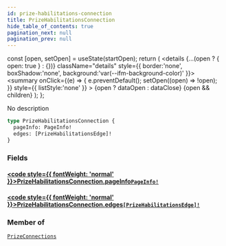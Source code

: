 ```yaml
---
id: prize-habilitations-connection
title: PrizeHabilitationsConnection
hide_table_of_contents: true
pagination_next: null
pagination_prev: null
---
```







  const [open, setOpen] = useState(startOpen);
  return (
    <details {...(open ? { open: true } : {})} className="details" style={{ border:'none', boxShadow:'none', background:'var(--ifm-background-color)' }}>
      <summary
        onClick={(e) => {
          e.preventDefault();
          setOpen((open) => !open);
        }}
        style={{ listStyle:'none' }}
      >
      {open ? dataOpen : dataClose}
      </summary>
      {open && children}
    </details>
  );
};




No description


```graphql
type PrizeHabilitationsConnection {
  pageInfo: PageInfo!
  edges: [PrizeHabilitationsEdge]!
}
```




### Fields

#### [<code style={{ fontWeight: 'normal' }}>PrizeHabilitationsConnection.<b>pageInfo</b></code>](#)<Bullet />[`PageInfo!`](/cris/objects/page-info) <Badge class="secondary" text="non-null"/> <Badge class="secondary" text="object"/>
> 
> 

#### [<code style={{ fontWeight: 'normal' }}>PrizeHabilitationsConnection.<b>edges</b></code>](#)<Bullet />[`[PrizeHabilitationsEdge]!`](/cris/objects/prize-habilitations-edge) <Badge class="secondary" text="non-null"/> <Badge class="secondary" text="object"/>
> 
> 



### Member of

[`PrizeConnections`](/cris/objects/prize-connections)  <Badge class="secondary" text="object"/>

